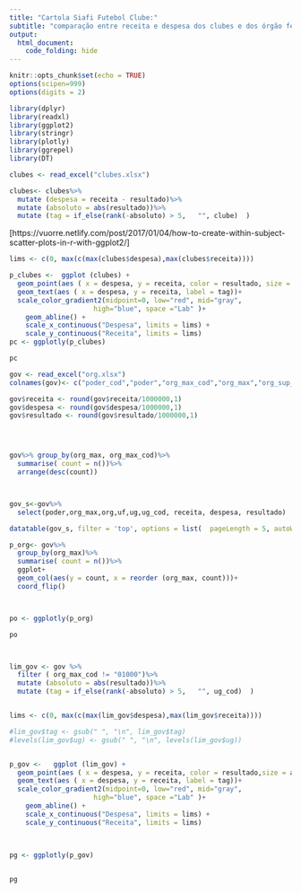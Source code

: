 ```yaml
---
title: "Cartola Siafi Futebol Clube:"
subtitle: "comparação entre receita e despesa dos clubes e dos órgão federais"
output:
  html_document:
    code_folding: hide
---
```



```r
knitr::opts_chunk$set(echo = TRUE)
options(scipen=999)
options(digits = 2)
```


```r
library(dplyr)
library(readxl)
library(ggplot2)
library(stringr)
library(plotly)
library(ggrepel)
library(DT)
```



```r
clubes <- read_excel("clubes.xlsx")
```


```r
clubes<- clubes%>%
  mutate (despesa = receita - resultado)%>%
  mutate (absoluto = abs(resultado))%>%
  mutate (tag = if_else(rank(-absoluto) > 5,   "", clube)  )
```

[https://vuorre.netlify.com/post/2017/01/04/how-to-create-within-subject-scatter-plots-in-r-with-ggplot2/]


```r


lims <- c(0, max(c(max(clubes$despesa),max(clubes$receita))))

p_clubes <-  ggplot (clubes) +
  geom_point(aes ( x = despesa, y = receita, color = resultado, size = absoluto, label = clube))+
  geom_text(aes ( x = despesa, y = receita, label = tag))+
  scale_color_gradient2(midpoint=0, low="red", mid="gray",
                     high="blue", space ="Lab" )+
    geom_abline() +
    scale_x_continuous("Despesa", limits = lims) +
    scale_y_continuous("Receita", limits = lims) 
pc <- ggplotly(p_clubes)

pc


```

```r
gov <- read_excel("org.xlsx")
colnames(gov)<- c("poder_cod","poder","org_max_cod","org_max","org_sup_cod","org_sup", "org_cod","org","uf","uf_nome","muni_cod","muni","ug_cod","ug","despesa","receita","resultado")

gov$receita <- round(gov$receita/1000000,1)
gov$despesa <- round(gov$despesa/1000000,1)
gov$resultado <- round(gov$resultado/1000000,1)





```


```r

gov%>% group_by(org_max, org_max_cod)%>%
  summarise( count = n())%>%
  arrange(desc(count))



gov_s<-gov%>%
  select(poder,org_max,org,uf,ug,ug_cod, receita, despesa, resultado)

datatable(gov_s, filter = 'top', options = list(  pageLength = 5, autoWidth = TRUE, style = "default", width = 1200))

p_org<- gov%>%
  group_by(org_max)%>%
  summarise( count = n())%>%
  ggplot+
  geom_col(aes(y = count, x = reorder (org_max, count)))+
  coord_flip()



po <- ggplotly(p_org)

po




```

```r

lim_gov <- gov %>%
  filter ( org_max_cod != "01000")%>%
  mutate (absoluto = abs(resultado))%>%
  mutate (tag = if_else(rank(-absoluto) > 5,   "", ug_cod)  )


lims <- c(0, max(c(max(lim_gov$despesa),max(lim_gov$receita))))

#lim_gov$tag <- gsub(" ", "\n", lim_gov$tag)
#levels(lim_gov$ug) <- gsub(" ", "\n", levels(lim_gov$ug))


p_gov <-   ggplot (lim_gov) +
  geom_point(aes ( x = despesa, y = receita, color = resultado,size = absoluto, label = ug))+
  geom_text(aes ( x = despesa, y = receita, label = tag))+
  scale_color_gradient2(midpoint=0, low="red", mid="gray",
                     high="blue", space ="Lab" )+
    geom_abline() +
    scale_x_continuous("Despesa", limits = lims) +
    scale_y_continuous("Receita", limits = lims)

 
  
pg <- ggplotly(p_gov) 


pg



```


